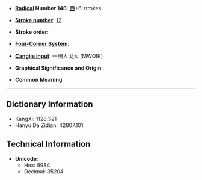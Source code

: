 * '''[[Wiktionary:Chinese radical index| Radical]] Number 146''': [[Wiktionary:Chinese radical index 西|西]]+6 strokes

* '''[[Wiktionary:Chinese total strokes index|Stroke number]]''': [[Wiktionary:Chinese total strokes index 12|12]]

* '''Stroke order''': 

* '''[[Wiktionary:Chinese four corner index|Four-Corner System]]''': 

* '''[[Wiktionary:Chinese Cangjie index|Cangjie input]]''': 一田人戈大 (MWOIK)

* '''Graphical Significance and Origin''': 

* '''Common Meaning'''

----

== Dictionary Information ==

* KangXi: 1128.321
* Hanyu Da Zidian: 42807.101

== Technical Information ==

* '''Unicode''':
** Hex: 8984
** Decimal: 35204